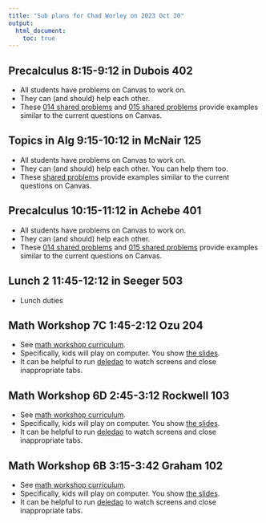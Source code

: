 ```yaml
---
title: "Sub plans for Chad Worley on 2023 Oct 20"
output: 
  html_document:
    toc: true
---
```


## Precalculus 8:15-9:12 in Dubois 402

* All students have problems on Canvas to work on.
* They can (and should) help each other.
* These [014 shared problems](https://chadworley.github.io/precalculus/unit_02_functions/03_functions_galore/014_shared1.html){target="_blank"} and [015 shared problems](https://chadworley.github.io/precalculus/unit_3_linear/015_linear_shared1.html){target="_blank"} provide examples similar to the current questions on Canvas.

## Topics in Alg 9:15-10:12 in McNair 125

* All students have problems on Canvas to work on.
* They can (and should) help each other. You can help them too.
* These [shared problems](chadworley.github.io/alg_1_topics/linear_systems/solve_linsys_shared1.html){target="_blank"} provide examples similar to the current questions on Canvas.

## Precalculus 10:15-11:12 in Achebe 401

* All students have problems on Canvas to work on.
* They can (and should) help each other.
* These [014 shared problems](https://chadworley.github.io/precalculus/unit_02_functions/03_functions_galore/014_shared1.html){target="_blank"} and [015 shared problems](https://chadworley.github.io/precalculus/unit_3_linear/015_linear_shared1.html){target="_blank"} provide examples similar to the current questions on Canvas.

## Lunch 2 11:45-12:12 in Seeger 503

* Lunch duties

## Math Workshop 7C 1:45-2:12 Ozu 204

* See [math workshop curriculum](https://docs.google.com/spreadsheets/d/1toFPp7NyFy9iAHSyK8UATmdQ_yiWGjwF5zT673RWvW8/edit?usp=sharing){target="_blank"}.
* Specifically, kids will play on computer. You show [the slides](https://docs.google.com/presentation/d/1qoDxArDCC7JypqSrwwM91o5op08dVgJ6UD2DJlpIQdc/edit?usp=sharing){target="_blank"}.
* It can be helpful to run [deledao](https://portals.deledao.com/teacher/#/teacher-signin){target="_blank"} to watch screens and close inappropriate tabs.

## Math Workshop 6D 2:45-3:12 Rockwell 103

* See [math workshop curriculum](https://docs.google.com/spreadsheets/d/1toFPp7NyFy9iAHSyK8UATmdQ_yiWGjwF5zT673RWvW8/edit?usp=sharing){target="_blank"}.
* Specifically, kids will play on computer. You show [the slides](https://docs.google.com/presentation/d/1hND39Tb9qpppoqh7mZrl1aCQGVBO1UeGmC1MKphKYOE/edit?usp=sharing){target="_blank"}.
* It can be helpful to run [deledao](https://portals.deledao.com/teacher/#/teacher-signin){target="_blank"} to watch screens and close inappropriate tabs.

## Math Workshop 6B 3:15-3:42 Graham 102

* See [math workshop curriculum](https://docs.google.com/spreadsheets/d/1toFPp7NyFy9iAHSyK8UATmdQ_yiWGjwF5zT673RWvW8/edit?usp=sharing).
* Specifically, kids will play on computer. You show [the slides](https://docs.google.com/presentation/d/1hND39Tb9qpppoqh7mZrl1aCQGVBO1UeGmC1MKphKYOE/edit?usp=sharing).
* It can be helpful to run [deledao](https://portals.deledao.com/teacher/#/teacher-signin){target="_blank"} to watch screens and close inappropriate tabs.
